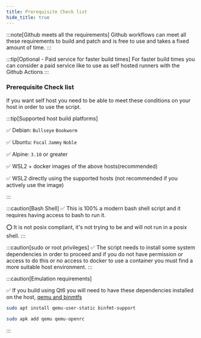 ```yaml
---
title: Prerequisite Check list
hide_title: true
---
```



:::note[Github meets all the requirements]
Github workflows can meet all these requirements to build and patch and is free to use and takes a fixed amount of time.
:::

<Advanced client:only="react">

:::tip[Optional - Paid service for faster build times]
For faster build times you can consider a paid service like <Tooltip id="buildjet" label="buildjet.com "/> to use as self hosted runners with the Github Actions
:::

</Advanced >

### Prerequisite Check list

If you want self host you need to be able to meet these conditions on your host in order to use the script.

:::tip[Supported host build platforms]

✅ Debian: `Bullseye` `Bookworm`

✅ Ubuntu: `Focal` `Jammy` `Noble`

✅ Alpine: `3.10` or greater

✅ WSL2 + docker images of the above hosts(recommended)

✅ WSL2 directly using the supported hosts (not recommended if you actively use the image)

:::

:::caution[Bash Shell]
✅ This is 100% a modern bash shell script and it requires having access to bash to run it.

⭕ It is not posix compliant, it's not trying to be and will not run in a posix shell.
:::

:::caution[sudo or root privileges]
✅ The script needs to install some system dependencies in order to proceed and if you do not have permission or access to do this or no access to docker to use a container you must find a more suitable host environment.
:::

:::caution[Emulation requirements]

✅ If you build using Qt6 you will need to have these dependencies installed on the host, [qemu and binmtfs](glossary/qemu)

<Tabs>
<TabItem value="Debian based Linux" label="debian">

```bash
sudo apt install qemu-user-static binfmt-support
```

</TabItem>
<TabItem value="Alpine linux" label="alpine">

```bash
sudo apk add qemu qemu-openrc
```

</TabItem>
</Tabs>

:::
